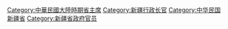 [[Category:中華民國大陸時期省主席|Category:中華民國大陸時期省主席]]
[[Category:新疆行政长官|Category:新疆行政长官]]
[[Category:中华民国新疆省|Category:中华民国新疆省]]
[[Category:新疆省政府官员|Category:新疆省政府官员]]